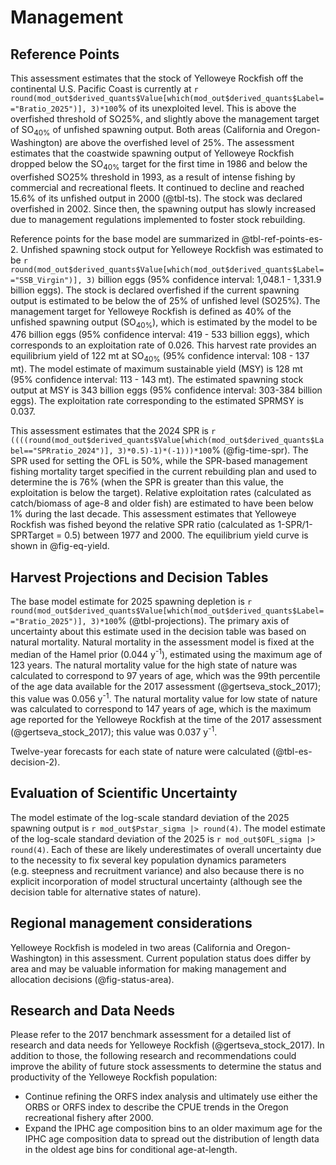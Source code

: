 # Management 

## Reference Points

<!-- 1. Unfished spawning stock biomass, summary age biomass, and recruitment, along with unfished spawning stock output.  -->
<!-- 2. Reference points based on B40% for rockfish and round fish and on B25% for flatfish (spawning biomass and/or output, SPR, exploitation rate, equilibrium yield).  -->
<!-- 3.   Reference points based on default SPR proxy (spawning biomass and/or output, SPR, exploitation rate, equilibrium yield).  -->
<!-- 4. Reference points based on MSY (if estimated) (spawning biomass and/or output, SPR, exploitation rate, equilibrium yield).  -->
<!-- 5. Equilibrium yield curve showing various BMSY proxies.   -->

This assessment estimates that the stock of Yelloweye Rockfish off the continental U.S. Pacific Coast is currently at `r round(mod_out$derived_quants$Value[which(mod_out$derived_quants$Label=="Bratio_2025")], 3)*100`% of its unexploited level. This is above the overfished threshold of SO25%, and slightly above the management target of SO~40%~ of unfished spawning output. Both areas (California and Oregon-Washington) are above the overfished level of 25%. The assessment estimates that the coastwide spawning output of Yelloweye Rockfish dropped below the SO~40%~ target for the first time in 1986 and below the overfished SO25% threshold in 1993, as a result of intense fishing by commercial and recreational fleets. It continued to decline and reached 15.6% of its unfished output in 2000 (@tbl-ts). The stock was declared overfished in 2002. Since then, the spawning output has slowly increased due to management regulations implemented to foster stock rebuilding.

Reference points for the base model are summarized in @tbl-ref-points-es-2. Unfished spawning stock output for Yelloweye Rockfish was estimated to be `r round(mod_out$derived_quants$Value[which(mod_out$derived_quants$Label=="SSB_Virgin")], 3)` billion eggs (95% confidence interval: 1,048.1 - 1,331.9 billion eggs). The stock is declared overfished if the current spawning output is estimated to be below the \gls{msst} of 25% of unfished level (SO25%). The management target for Yelloweye Rockfish is defined as 40% of the unfished spawning output (SO~40%~), which is estimated by the model to be 476 billion eggs (95% confidence interval: 419 - 533 billion eggs), which corresponds to an exploitation rate of 0.026. This harvest rate provides an equilibrium yield of 122 mt at SO~40%~ (95% confidence interval: 108 - 137 mt). The model estimate of maximum sustainable yield (MSY) is 128 mt (95% confidence interval: 113 - 143 mt). The estimated spawning stock output at MSY is 343 billion eggs (95% confidence interval: 303-384 billion eggs). The exploitation rate corresponding to the estimated SPRMSY is 0.037.

This assessment estimates that the 2024 SPR is `r ((((round(mod_out$derived_quants$Value[which(mod_out$derived_quants$Label=="SPRratio_2024")], 3)*0.5)-1)*(-1)))*100`% (@fig-time-spr). The SPR used for setting the OFL is 50%, while the SPR-based management fishing mortality target specified in the current rebuilding plan and used to determine the \gls{acl} is 76% (when the SPR is greater than this value, the exploitation is below the target). Relative exploitation rates (calculated as catch/biomass of age-8 and older fish) are estimated to have been below 1% during the last decade. This assessment estimates that Yelloweye Rockfish was fished beyond the relative SPR ratio (calculated as 1-SPR/1-SPRTarget = 0.5) between 1977 and 2000. The equilibrium yield curve is shown in @fig-eq-yield.

## Harvest Projections and Decision Tables

The base model estimate for 2025 spawning depletion is `r round(mod_out$derived_quants$Value[which(mod_out$derived_quants$Label=="Bratio_2025")], 3)*100`% (@tbl-projections). The primary axis of uncertainty about this estimate used in the decision table was based on natural mortality. Natural mortality in the assessment model is fixed at the median of the Hamel prior (0.044 y^-1^), estimated using the maximum age of 123 years. The natural mortality value for the high state of nature was calculated to correspond to 97 years of age, which was the 99th percentile of the age data available for the 2017 assessment (@gertseva_stock_2017); this value was 0.056 y^-1^. The natural mortality value for low state of nature was calculated to correspond to 147 years of age, which is the maximum age reported for the Yelloweye Rockfish at the time of the 2017 assessment (@gertseva_stock_2017); this value was 0.037 y^-1^.

Twelve-year forecasts for each state of nature were calculated (@tbl-es-decision-2).

## Evaluation of Scientific Uncertainty

The model estimate of the log-scale standard deviation of the 2025 spawning output is `r mod_out$Pstar_sigma |> round(4)`. The model estimate of the log-scale standard deviation of the 2025 \gls{ofl} is `r mod_out$OFL_sigma |> round(4)`. Each of these are likely underestimates of overall uncertainty due to the necessity to fix several key population dynamics parameters (e.g. steepness and recruitment variance) and also because there is no explicit incorporation of model structural uncertainty (although see the decision table for alternative states of nature).

## Regional management considerations

Yelloweye Rockfish is modeled in two areas (California and Oregon-Washington) in this assessment. Current population status does differ by area and may be valuable information for making management and allocation decisions (@fig-status-area).

## Research and Data Needs

<!-- 1. Describe progress on Research and Data Needs items identified in the most recent previous stock assessment document and associated STAR panel report.  -->
<!-- 2. Describe new research and data needs and specify their priority (high, medium, low).  -->

Please refer to the 2017 benchmark assessment for a detailed list of research and data needs for Yelloweye Rockfish (@gertseva_stock_2017). In addition to those, the following research and recommendations could improve the ability of future stock assessments to determine the status and productivity of the Yelloweye Rockfish population:

-	Continue refining the ORFS index analysis and ultimately use either the ORBS or ORFS index to describe the CPUE trends in the Oregon recreational fishery after 2000.
-	Expand the IPHC age composition bins to an older maximum age for the IPHC age composition data to spread out the distribution of length data in the oldest age bins for conditional age-at-length.